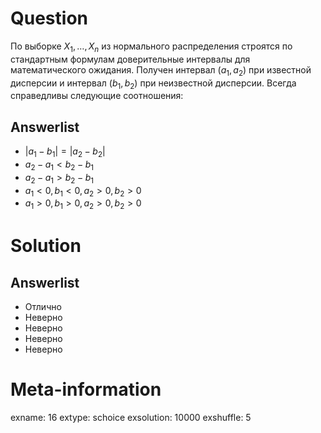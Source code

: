 Question
========
   По выборке $X_1,\ldots, X_n$ из нормального распределения строятся по стандартным формулам доверительные интервалы для математического ожидания. Получен интервал $(a_1,a_2)$ при известной дисперсии и интервал $(b_1,b_2)$ при неизвестной дисперсии. Всегда справедливы следующие соотношения:
  

Answerlist
----------
*  $|a_1-b_1| = |a_2-b_2|$
*  $a_2 - a_1 < b_2 - b_1$
*  $a_2 - a_1 > b_2 - b_1$
*  $a_1<0,b_1<0,a_2>0,b_2>0$
*  $a_1>0,b_1>0,a_2>0,b_2>0$

Solution
========

Answerlist
----------
*  Отлично
*  Неверно
*  Неверно
*  Неверно
*  Неверно

Meta-information
================
exname: 16
extype: schoice
exsolution: 10000
exshuffle: 5
